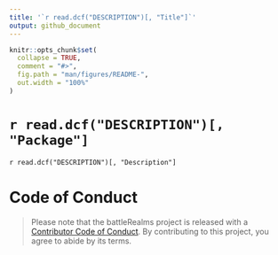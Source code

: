```yaml
---
title: '`r read.dcf("DESCRIPTION")[, "Title"]`'
output: github_document
---
```


<!-- README.md is generated from README.Rmd. Please edit that file -->

```r
knitr::opts_chunk$set(
  collapse = TRUE,
  comment = "#>",
  fig.path = "man/figures/README-",
  out.width = "100%"
)
```

# `r read.dcf("DESCRIPTION")[, "Package"]`

`r read.dcf("DESCRIPTION")[, "Description"]`

# Code of Conduct

>Please note that the battleRealms project is released with a [Contributor Code of Conduct](https://contributor-covenant.org/version/2/0/CODE_OF_CONDUCT.html). By contributing to this project, you agree to abide by its terms.
